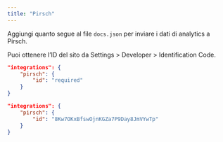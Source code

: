 ```yaml
---
title: "Pirsch"
---
```


Aggiungi quanto segue al file `docs.json` per inviare i dati di analytics a Pirsch.

Puoi ottenere l’ID del sito da Settings > Developer > Identification Code.

<CodeGroup>

```json Analytics options in docs.json
"integrations": {
    "pirsch": {
        "id": "required"
    }
}
```

```json Example
"integrations": {
    "pirsch": {
        "id": "8Kw7OKxBfswOjnKGZa7P9Day8JmVYwTp"
    }
}
```

</CodeGroup>